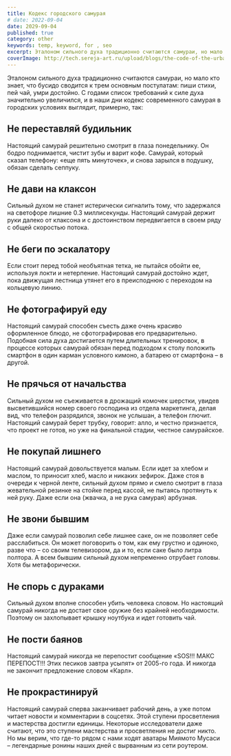```yaml
---
title: Кодекс городского самурая
# date: 2022-09-04
date: 2029-09-04
published: true
category: other
keywords: temp, keyword, for , seo
excerpt: Эталоном сильного духа традиционно считаются самураи, но мало кто знает, что бусидо сводится к трем основным постулатам - пиши стихи, пей чай, умри достойно. С годами список требований к силе духа значительно увеличился, и в наши дни кодекс современного самурая в городских условиях выглядит, примерно, так
coverImage: http://tech.sereja-art.ru/upload/blogs/the-code-of-the-urban-samurai/urban-samurai-1200x600.jpg
---
```


<Figcaption src="http://tech.sereja-art.ru/upload/blogs/the-code-of-the-urban-samurai/urban-samurai-1200x600.jpg" alt="городской самурай картинка" caption={'городской самурай'}/>

Эталоном сильного духа традиционно считаются самураи, но мало кто знает, что бусидо сводится к трем основным постулатам: пиши стихи, пей чай, умри достойно. С годами список требований к силе духа значительно увеличился, и в наши дни кодекс современного самурая в городских условиях выглядит, примерно, так:

## Не переставляй будильник
Настоящий самурай решительно смотрит в глаза понедельнику. Он бодро поднимается, чистит зубы и варит кофе. Самурай, который сказал телефону: «еще пять минуточек», и снова зарылся в подушку, обязан сделать сеппуку.

## Не дави на клаксон
Сильный духом не станет истерически сигналить тому, что задержался на светофоре лишние 0.3 миллисекунды. Настоящий самурай держит руки далеко от клаксона и с достоинством передвигается в своем ряду с общей скоростью потока.

## Не беги по эскалатору
Если стоит перед тобой необъятная тетка, не пытайся обойти ее, используя локти и нетерпение. Настоящий самурай достойно ждет, пока движущая лестница утянет его в преисподнюю с переходом на кольцевую линию.

## Не фотографируй еду
Настоящий самурай способен съесть даже очень красиво оформленное блюдо, не сфотографировав его предварительно. Подобная сила духа достигается путем длительных тренировок, в процессе которых самурай обязан перед подходом к столу положить смартфон в один карман условного кимоно, а батарею от смартфона – в другой.

## Не прячься от начальства
Сильный духом не съеживается в дрожащий комочек шерстки, увидев высветившийся номер своего господина из отдела маркетинга, делая вид, что телефон разрядился, звонок не услышан, а телефон глючит. Настоящий самурай берет трубку, говорит: алло, и честно признается, что проект не готов, но уже на финальной стадии, честное самурайское.

## Не покупай лишнего
Настоящий самурай довольствуется малым. Если идет за хлебом и маслом, то приносит хлеб, масло и никаких зефирок. Даже стоя в очереди к черной ленте, сильный духом прямо и смело смотрит в глаза жевательной резинке на стойке перед кассой, не пытаясь протянуть к ней руку. Даже если она (жвачка, а не рука самурая) арбузная.

## Не звони бывшим
Даже если самурай позволил себе лишнее саке, он не позволяет себе расслабиться. Он может поговорить о том, как ему грустно и одиноко, разве что – со своим телевизором, да и то, если саке было литра полтора. А всем бывшим сильный духом непременно отрубает головы. Хотя бы метафорически.

## Не спорь с дураками
Сильный духом вполне способен убить человека словом. Но настоящий самурай никогда не достает свое оружие без крайней необходимости. Поэтому он захлопывает крышку ноутбука и идет готовить чай.

## Не пости баянов
Настоящий самурай никогда не перепостит сообщение «SOS!!! МАКС ПЕРЕПОСТ!!! Этих песиков завтра усыпят» от 2005-го года. И никогда не закончит предложение словом «Карл».

## Не прокрастинируй
Настоящий самурай сперва заканчивает рабочий день, а уже потом читает новости и комментарии в соцсетях. Этой ступени просветления и мастерства достигли единицы. Некоторые исследователи даже считают, что это ступени мастерства и просветления не достиг никто. Но мы верим, что где-то рядом с нами ходят аватары Миямото Мусаси – легендарные ронины наших дней с вырванным из сети роутером.
